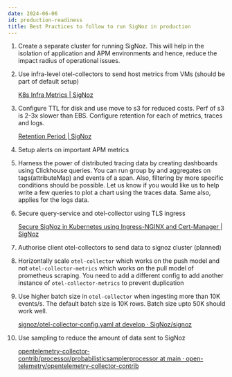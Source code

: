 ```yaml
---
date: 2024-06-06
id: production-readiness
title: Best Practices to follow to run SigNoz in production
---
```


<SigNozCloud />


1. Create a separate cluster for running SigNoz. This will help in the isolation of application and APM environments and hence, reduce the impact radius of operational issues.
2. Use infra-level otel-collectors to send host metrics from VMs (should be part of default setup) 
    
    [K8s Infra Metrics | SigNoz](https://signoz.io/docs/tutorial/kubernetes-infra-metrics/)
    
3. Configure TTL for disk and use move to s3 for reduced costs. Perf of s3 is 2-3x slower than EBS. Configure retention for each of metrics, traces and logs. 
    
    [Retention Period | SigNoz](https://signoz.io/docs/userguide/retention-period/)
    
4. Setup alerts on important APM metrics
5. Harness the power of distributed tracing data by creating dashboards using Clickhouse queries. You can run group by and aggregates on tags(attributeMap) and events of a span. Also, filtering by more specific conditions should be possible. Let us know if you would like us to help write a few queries to plot a chart using the traces data. Same also, applies for the logs data.
6. Secure query-service and otel-collector using TLS ingress
    
    [Secure SigNoz in Kubernetes using Ingress-NGINX and Cert-Manager | SigNoz](https://signoz.io/docs/tutorial/setting-up-tls-for-signoz/)
    
7. Authorise client otel-collectors to send data to signoz cluster (planned)
8. Horizontally scale `otel-collector` which works on the push model and not `otel-collector-metrics` which works on the pull model of prometheus scraping. You need to add a different config to add another instance of `otel-collector-metrics` to prevent duplication
9. Use higher batch size in `otel-collector` when ingesting more than 10K events/s. The default batch size is 10K rows. Batch size upto 50K should work well.
    
    [signoz/otel-collector-config.yaml at develop · SigNoz/signoz](https://github.com/SigNoz/signoz/blob/main/deploy/docker/otel-collector-config.yaml#L60)
    
10. Use sampling to reduce the amount of data sent to SigNoz
    
    [opentelemetry-collector-contrib/processor/probabilisticsamplerprocessor at main · open-telemetry/opentelemetry-collector-contrib](https://github.com/open-telemetry/opentelemetry-collector-contrib/tree/main/processor/probabilisticsamplerprocessor)
    

